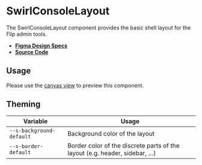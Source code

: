 
<Meta title="Admin/SwirlConsoleLayout" />

# SwirlConsoleLayout

The SwirlConsoleLayout component provides the basic shell layout for the Flip
admin tools.

- **[Figma Design Specs](https://www.figma.com/file/Cks5hd1wSusGi1PYbpVgvX/Admindashboard?node-id=128%3A2201&t=RoIUBgbUhxFQOq8w-0)**
- **[Source Code](https://github.com/flip-corp/swirl/tree/main/packages/swirl-components/src/components/swirl-console-layout)**

## Usage

Please use the
[canvas view](?path=/story/admin-flipconsolelayout--swirl-console-layout) to
preview this component.

<ArgsTable story="." />

## Theming

| Variable                 | Usage                                                                      |
| ------------------------ | -------------------------------------------------------------------------- |
| `--s-background-default` | Background color of the layout                                             |
| `--s-border-default`     | Border color of the discrete parts of the layout (e.g. header, sidebar, …) |
